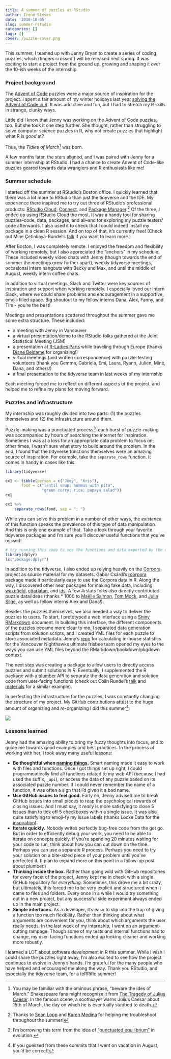 ```yaml
---
title: A summer of puzzles at RStudio
author: Irene Steves
date: '2018-10-05'
slug: summer-rstudio
categories: []
tags: []
cover: /puzzle-cover.png
---
```


This summer, I teamed up with Jenny Bryan to create a series of coding puzzles, which (fingers crossed!) will be released next spring.  It was exciting to start a project from the ground up, growing and shaping it over the 10-ish weeks of the internship.  

### Project background

The [Advent of Code](https://adventofcode.com/) puzzles were a major source of inspiration for the project. I spent a fair amount of my winter holidays last year [solving the Advent of Code in R](https://isteves.github.io/advent_of_code_2017/index.html). It was addictive and fun, but I had to stretch my R skills in strange, clunky ways.

Little did I know that Jenny was working on the Advent of Code puzzles, too. But she took it one step further.  She thought, rather than struggling to solve computer science puzzles in R, why not create puzzles that highlight what R is _good_ at? 

Thus, the _Tidies of March_[^3] was born. 

A few months later, the stars aligned, and I was paired with Jenny for a summer internship at RStudio. I had a chance to create Advent of Code-like puzzles geared towards data wranglers and R enthusiasts like me!

[^3]: You may be familiar with the ominous phrase, "beware the ides of March." Shakespeare fans might recognize it from [The Tragedy of Julius Caesar](http://www.gutenberg.org/cache/epub/1120/pg1120.txt). In the famous scene, a soothsayer warns Julius Caesar about 15th of March, the day on which he is eventually stabbed to death.

### Summer schedule

I started off the summer at RStudio's Boston office. I quickly learned that there was a lot more to RStudio than just the tidyverse and the IDE. My experience there inspired me to try out three of RStudio's professional products: [RStudio Cloud](https://rstudio.cloud), [Connect](https://www.rstudio.com/products/connect/), and [Package Manager](https://www.rstudio.com/products/package-manager/).[^4] Of the three, I ended up using RStudio Cloud the most. It was a handy tool for sharing puzzles--code, data, packages, and all--and for exploring my puzzle testers' code afterwards. I also used it to check that I could indeed install my package in a clean R session. And on top of that, it's currently free! (Check out Mine Çetinkaya-Rundel's [talk](https://www.causeweb.org/cause/ecots/ecots18/tech-talk/4) if you want to learn more.)

[^4]: Thanks to [Sean Lopp](https://twitter.com/lopp_sean) and [Karen Medina](https://twitter.com/KMedinaTheDev) for helping me troubleshoot throughout the summer!

After Boston, I was completely remote. I enjoyed the freedom and flexibility of working remotely, but I also appreciated the "anchors" in my schedule. These included weekly video chats with Jenny (though towards the end of summer the meetings grew further apart), weekly tidyverse meetings, occasional intern hangouts with Becky and Max, and until the middle of August, weekly intern coffee chats. 

In addition to virtual meetings, Slack and Twitter were key sources of inspiration and support when working remotely. I especially loved our intern Slack, where we could share problems and encouragement in a supportive, emoji-filled space. Big shoutout to my fellow interns Dana, Alex, Fanny, and Tim - you're the best!

Meetings and presentations scattered throughout the summer gave me some extra structure. These included:

- a meeting with Jenny in Vancouver
- a virtual presentation/demo to the RStudio folks gathered at the Joint Statistical Meeting (JSM)
- a presentation at [R-Ladies Paris](https://isteves.github.io/paris/rladies.html#1) while traveling through Europe (thanks [Diane Beldame](https://twitter.com/dianebeldame) for organizing!)
- virtual meetings (and written correspondence) with puzzle-testing volunteers (thank you Gemma, Gabriela, Emi, Laura, Ryann, Julien, Mine, Dana, and others!)
- a final presentation to the tidyverse team in last weeks of my internship

Each meeting forced me to reflect on different aspects of the project, and helped me to refine my plans for moving forward. 

### Puzzles and infrastructure 

My internship was roughly divided into two parts: (1) the puzzles themselves and (2) the infrastructure around them. 

Puzzle-making was a punctuated process[^1]--each burst of puzzle-making was accompanied by hours of searching the internet for inspiration. Sometimes I was at a loss for an appropriate data problem to focus on; other times, I wasn't sure what story to build around the problem. In the end, I found that the tidyverse functions themselves were an amazing source of inspiration. For example, take the `separate_rows` function. It comes in handy in cases like this:

[^1]: I'm borrowing this term from the idea of ["punctuated equilibrium"](http://thebrain.mcgill.ca/flash/capsules/outil_bleu09.html) in evolution.

```r
library(tidyverse)

ex1 <- tibble(person = c("Joey", "Kris"),
       food = c("lentil soup; hummus with pita",
                "green curry; rice; papaya salad"))
ex1

ex1 %>% 
    separate_rows(food, sep = "; ")
```

While you can solve this problem in a number of other ways, the _existence_ of this function speaks the prevalence of this type of data manipulation. And this is only one example of that. Take a look through your favorite tidyverse packages and I'm sure you'll discover useful functions that you've missed!  

```r
# try running this code to see the functions and data exported by the dplyr package:
library(dplyr)
ls("package:dplyr")
```
    
In addition to the tidyverse, I also ended up relying heavily on the [Corpora](https://github.com/dariusk/corpora) project as source material for my datasets. Gábor Csárdi's [rcorpora](https://github.com/gaborcsardi/rcorpora) package made it particularly easy to use the Corpora data in R. Along the way, I discovered other neat packages for making fake data, including [wakefield](https://github.com/trinker/wakefield), [charlatan](https://github.com/ropensci/charlatan), and [ids](https://github.com/richfitz/ids). A few #rstats folks also directly contributed puzzle data/ideas (thanks * 1000 to [Maëlle Salmon](https://twitter.com/ma_salmon), [Tom Mock](https://twitter.com/thomas_mock), and [Julia Silge](https://twitter.com/juliasilge), as well as fellow interns Alex and Dana!).

Besides the puzzles themselves, we also needed a way to deliver the puzzles to users. To start, I prototyped a web interface using a [Shiny RMarkdown](https://bookdown.org/yihui/rmarkdown/shiny-documents.html) document. In building this interface, the different components of the puzzles became more clear to me. I separated data generation scripts from solution scripts, and I created YML files for each puzzle to store associated metadata. Jenny's [repo](https://github.com/jennybc/vanNH) for calculating in-house statistics for the Vancouver Nighthawks ultimate frisbee team opened my eyes to the ways you can use YML files beyond the RMarkdown/bookdown/pkgdown context.

The next step was creating a package to allow users to directly access puzzles and submit solutions _in R_. Eventually, I supplemented the R package with a [plumber](https://www.rplumber.io/docs/) API to separate the data generation and solution code from user-facing functions (check out Colin Rundel's [talk](https://www.rstudio.com/resources/videos/kaggle-in-the-classroom-using-r-and-github-to-run-predictive-modeling-competitions/) and [materials](https://github.com/rundel/Presentations/tree/master/RStudioConf2018/examples/plumber) for a similar example). 

In perfecting the infrastructure for the puzzles, I was constantly changing the structure of my project. My GitHub contributions attest to the huge amount of organizing and _re_-organizing I did this summer[^2]: 

![](https://github.com/isteves/website/blob/2111a7d2e17d3bc75b175277b2789757a1ee235f/static/tom-commits.PNG?raw=true)

[^2]: If you guessed from these commits that I went on vacation in August, you'd be correct!

### Lessons learned

Jenny had the amazing ability to bring my fuzzy thoughts into focus, and to guide me towards good examples and best practices. In the process of working with her, I took away many useful lessons:

- **Be thoughtful when [naming things](https://speakerdeck.com/jennybc/how-to-name-files).** Smart naming made it easy to work with files and functions. Once I got things set up right, I could programmatically find all functions related to my web API (because I had used the suffix, `_api`), or access the data of any puzzle based on its associated puzzle number. If I could never remember the name of a function, it was often a sign that I'd given it a bad name. 
- **Use GitHub issues to feel good.** Early on, Jenny advised me to break GitHub issues into small pieces to reap the psychological rewards of closing issues.  And I must say, it _really_ is more satisfying to close 5 issues than to tick off 5 checkboxes within a single issue. It was also quite satisfying to emoji-fy my issue labels (thanks Locke Data for the [inspiration](https://twitter.com/i_steves/status/1017095491824373761)). 
- **Iterate quickly.** Nobody writes perfectly bug-free code from the get go. But in order to efficiently debug your work, you need to be able to iterate on concepts quickly. If you're spending 20 minutes waiting for your code to run, think about how you can cut down on the time. Perhaps you can use a separate R process. Perhaps you need to try your solution on a bite-sized piece of your problem until you've perfected it. (I plan to expand more on this point in a follow-up post about plumber.)
- **Thinking inside the box.** Rather than going wild with GitHub repositories for every facet of the project, Jenny kept me in check with a single GitHub repository for _everything_. Sometimes, this drove me a bit crazy, but ultimately, this forced me to be very explicit and structured when it came to files and folders. Every once in a while I would try something out in a new project, but any successful side experiment always ended up in the main project.
- **Simple interfaces.** As a developer, it's easy to slip into the trap of giving a function too much flexibility. Rather than thinking about what arguments are convenient for _you_, think about which arguments the user really needs. In the last week of my internship, I went on an argument-cutting rampage. Though some of my tests and internal functions had to change, my user-facing functions ended up looking cleaner and working more robustly.

I learned a LOT about software development in R this summer. While I wish I could share the puzzles right away, I'm also excited to see how the project continues to evolve in Jenny's hands. I'm grateful for the many people who have helped and encouraged me along the way. Thank you RStudio, and especially the tidyverse team, for a teRRific summer!

